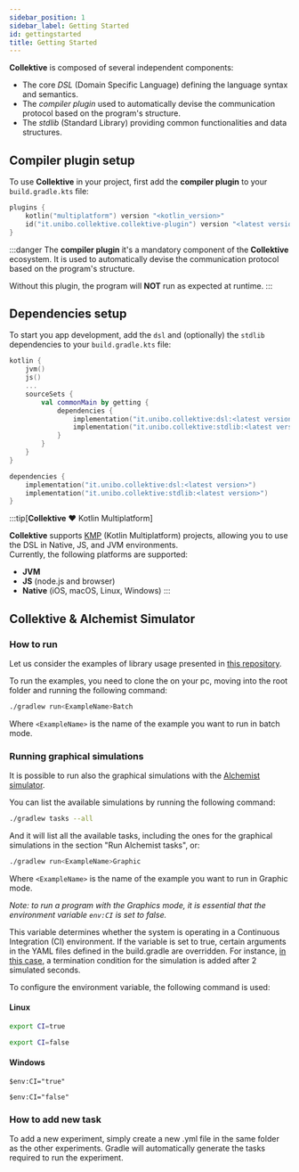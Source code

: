 ```yaml
---
sidebar_position: 1
sidebar_label: Getting Started
id: gettingstarted
title: Getting Started
---
```




**Collektive** is composed of several independent components:

- The core _DSL_ (Domain Specific Language) defining the language syntax and semantics.
- The _compiler plugin_ used to automatically devise the communication protocol based on the program's structure.
- The _stdlib_ (Standard Library) providing common functionalities and data structures.

## Compiler plugin setup

To use **Collektive** in your project, first add the **compiler plugin** to your `build.gradle.kts` file:

```kotlin
plugins {
    kotlin("multiplatform") version "<kotlin_version>"
    id("it.unibo.collektive.collektive-plugin") version "<latest version>"
}
```

:::danger
The **compiler plugin** it's a mandatory component of the **Collektive** ecosystem. It is used to automatically devise
the communication protocol based on the program's structure.

Without this plugin, the program will **NOT** run as expected at runtime.
:::

## Dependencies setup
To start you app development, add the `dsl` and (optionally) the `stdlib` dependencies to your `build.gradle.kts` file:

<Tabs>
<TabItem value="multiplatform" label="Multiplatform">

```kotlin
kotlin {
    jvm()
    js()
    ...
    sourceSets {
        val commonMain by getting {
            dependencies {
                implementation("it.unibo.collektive:dsl:<latest version>")
                implementation("it.unibo.collektive:stdlib:<latest version>")
            }
        }
    }
}
```

</TabItem>
<TabItem value="jvm" label="JVM only">

```kotlin
dependencies {
    implementation("it.unibo.collektive:dsl:<latest version>")
    implementation("it.unibo.collektive:stdlib:<latest version>")
}
```

</TabItem>
</Tabs>

:::tip[**Collektive** :heart: Kotlin Multiplatform]

**Collektive** supports [KMP](https://kotlinlang.org/docs/multiplatform-intro.html) (Kotlin Multiplatform) projects, allowing you to use the DSL in Native, JS, and JVM environments.       
Currently, the following platforms are supported:
- **JVM**
- **JS** (node.js and browser)
- **Native** (iOS, macOS, Linux, Windows)
:::

##  Collektive & Alchemist Simulator
### How to run

Let us consider the examples of library usage presented in [this repository](https://github.com/Collektive/collektive-examples).

To run the examples, you need to clone the on your pc, moving into the root folder and running the following command:

```bash
./gradlew run<ExampleName>Batch
```

Where `<ExampleName>` is the name of the example you want to run in batch mode.

### Running graphical simulations

It is possible to run also the graphical simulations with the [Alchemist simulator](https://alchemistsimulator.github.io).

You can list the available simulations by running the following command:

```bash
./gradlew tasks --all
```

And it will list all the available tasks, including the ones for the graphical simulations in the section "Run Alchemist tasks", or:

```bash
./gradlew run<ExampleName>Graphic
```

Where `<ExampleName>` is the name of the example you want to run in Graphic mode.

*Note: to run a program with the Graphics mode, it is essential that the environment variable `env:CI` is set to false.*

This variable determines whether the system is operating in a Continuous Integration (CI) environment. If the variable is set to true, certain arguments in the YAML files defined in the build.gradle are overridden. For instance, [in this case](https://github.com/angelacorte/collektive-stdlib-simulations/blob/c0730883e27299c7bb7daa5ea86035c77965bb26/build.gradle.kts#L108), a termination condition for the simulation is added after 2 simulated seconds. 

To configure the environment variable, the following command is used:

#### Linux
```bash
export CI=true
```
```bash
export CI=false
```

#### Windows
```power-shell
$env:CI="true" 
```
```power-shell
$env:CI="false" 
```

### How to add new task

To add a new experiment, simply create a new .yml file in the same folder as the other experiments. Gradle will automatically generate the tasks required to run the experiment.